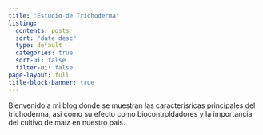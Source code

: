 ```yaml
---
title: "Estudio de Trichoderma"
listing:
  contents: posts
  sort: "date desc"
  type: default
  categories: true
  sort-ui: false
  filter-ui: false
page-layout: full
title-block-banner: true
---
```


Bienvenido a mi blog donde se muestran las caracterisricas principales del trichoderma, asi como su efecto como biocontroldadores y la importancia del cultivo de maíz en nuestro pais.
